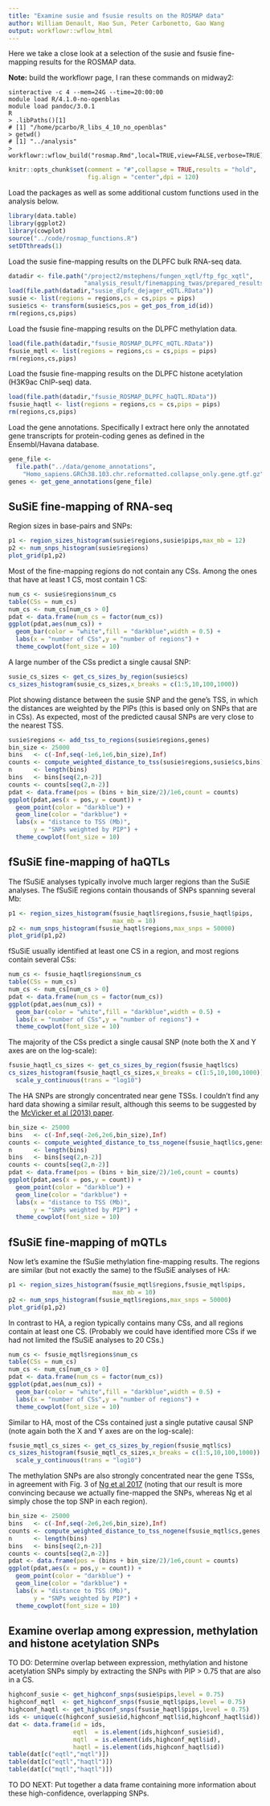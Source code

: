 ```yaml
---
title: "Examine susie and fsusie results on the ROSMAP data"
author: William Denault, Hao Sun, Peter Carbonetto, Gao Wang
output: workflowr::wflow_html
---
```


Here we take a close look at a selection of the susie and fsusie
fine-mapping results for the ROSMAP data.

**Note:** build the workflowr page, I ran these commands on midway2:

```
sinteractive -c 4 --mem=24G --time=20:00:00
module load R/4.1.0-no-openblas
module load pandoc/3.0.1
R
> .libPaths()[1]
# [1] "/home/pcarbo/R_libs_4_10_no_openblas"
> getwd()
# [1] "../analysis"
> workflowr::wflow_build("rosmap.Rmd",local=TRUE,view=FALSE,verbose=TRUE)
```

```r
knitr::opts_chunk$set(comment = "#",collapse = TRUE,results = "hold",
                      fig.align = "center",dpi = 120)
```

Load the packages as well as some additional custom functions used in
the analysis below.

```r
library(data.table)
library(ggplot2)
library(cowplot)
source("../code/rosmap_functions.R")
setDTthreads(1)
```

Load the susie fine-mapping results on the DLPFC bulk RNA-seq data.

```r
datadir <- file.path("/project2/mstephens/fungen_xqtl/ftp_fgc_xqtl",
                     "analysis_result/finemapping_twas/prepared_results")
load(file.path(datadir,"susie_dlpfc_dejager_eQTL.RData"))					 
susie <- list(regions = regions,cs = cs,pips = pips)
susie$cs <- transform(susie$cs,pos = get_pos_from_id(id))
rm(regions,cs,pips)
```

Load the fsusie fine-mapping results on the DLPFC methylation data.

```r
load(file.path(datadir,"fsusie_ROSMAP_DLPFC_mQTL.RData"))
fsusie_mqtl <- list(regions = regions,cs = cs,pips = pips)
rm(regions,cs,pips)
```

Load the fsusie fine-mapping results on the DLPFC histone acetylation
(H3K9ac ChIP-seq) data.

```r
load(file.path(datadir,"fsusie_ROSMAP_DLPFC_haQTL.RData"))
fsusie_haqtl <- list(regions = regions,cs = cs,pips = pips)
rm(regions,cs,pips)
```

Load the gene annotations. Specifically I extract here only the
annotated gene transcripts for protein-coding genes as defined in the
Ensembl/Havana database.

```r
gene_file <-
  file.path("../data/genome_annotations",
    "Homo_sapiens.GRCh38.103.chr.reformatted.collapse_only.gene.gtf.gz")
genes <- get_gene_annotations(gene_file)
```

SuSiE fine-mapping of RNA-seq
-----------------------------

Region sizes in base-pairs and SNPs:

```r
p1 <- region_sizes_histogram(susie$regions,susie$pips,max_mb = 12)
p2 <- num_snps_histogram(susie$regions)
plot_grid(p1,p2)
```

Most of the fine-mapping regions do not contain any CSs. Among the
ones that have at least 1 CS, most contain 1 CS:

```r
num_cs <- susie$regions$num_cs
table(CSs = num_cs)
num_cs <- num_cs[num_cs > 0]
pdat <- data.frame(num_cs = factor(num_cs))
ggplot(pdat,aes(num_cs)) +
  geom_bar(color = "white",fill = "darkblue",width = 0.5) +
  labs(x = "number of CSs",y = "number of regions") +
  theme_cowplot(font_size = 10)
```

A large number of the CSs predict a single causal SNP:

```r
susie_cs_sizes <- get_cs_sizes_by_region(susie$cs)
cs_sizes_histogram(susie_cs_sizes,x_breaks = c(1:5,10,100,1000))
```

Plot showing distance between the susie SNP and the gene's TSS, in
which the distances are weighted by the PIPs (this is based only on
SNPs that are in CSs). As expected, most of the predicted causal SNPs
are very close to the nearest TSS.

```r
susie$regions <- add_tss_to_regions(susie$regions,genes)
bin_size <- 25000
bins   <- c(-Inf,seq(-1e6,1e6,bin_size),Inf)
counts <- compute_weighted_distance_to_tss(susie$regions,susie$cs,bins)
n      <- length(bins)
bins   <- bins[seq(2,n-2)]
counts <- counts[seq(2,n-2)]
pdat <- data.frame(pos = (bins + bin_size/2)/1e6,count = counts)
ggplot(pdat,aes(x = pos,y = count)) +
  geom_point(color = "darkblue") +
  geom_line(color = "darkblue") +
  labs(x = "distance to TSS (Mb)",
       y = "SNPs weighted by PIP") +
  theme_cowplot(font_size = 10)
```

fSuSiE fine-mapping of haQTLs
-----------------------------

The fSuSiE analyses typically involve much larger regions than the
SuSiE analyses. The fSuSiE regions contain thousands of SNPs spanning
several Mb:

```r
p1 <- region_sizes_histogram(fsusie_haqtl$regions,fsusie_haqtl$pips,
                             max_mb = 10)
p2 <- num_snps_histogram(fsusie_haqtl$regions,max_snps = 50000)
plot_grid(p1,p2)
```

fSuSiE usually identified at least one CS in a region, and most
regions contain several CSs:

```r
num_cs <- fsusie_haqtl$regions$num_cs
table(CSs = num_cs)
num_cs <- num_cs[num_cs > 0]
pdat <- data.frame(num_cs = factor(num_cs))
ggplot(pdat,aes(num_cs)) +
  geom_bar(color = "white",fill = "darkblue",width = 0.5) +
  labs(x = "number of CSs",y = "number of regions") +
  theme_cowplot(font_size = 10)
```

The majority of the CSs predict a single causal SNP (note both the X
and Y axes are on the log-scale):

```r
fsusie_haqtl_cs_sizes <- get_cs_sizes_by_region(fsusie_haqtl$cs)
cs_sizes_histogram(fsusie_haqtl_cs_sizes,x_breaks = c(1:5,10,100,1000)) +
  scale_y_continuous(trans = "log10")
```

The HA SNPs are strongly concentrated near gene TSSs. I couldn't find
any hard data showing a similar result, although this seems to be
suggested by the [McVicker et al (2013) paper][mcvicker-science].

```r
bin_size <- 25000
bins   <- c(-Inf,seq(-2e6,2e6,bin_size),Inf)
counts <- compute_weighted_distance_to_tss_nogene(fsusie_haqtl$cs,genes,bins)
n      <- length(bins)
bins   <- bins[seq(2,n-2)]
counts <- counts[seq(2,n-2)]
pdat <- data.frame(pos = (bins + bin_size/2)/1e6,count = counts)
ggplot(pdat,aes(x = pos,y = count)) +
  geom_point(color = "darkblue") +
  geom_line(color = "darkblue") +
  labs(x = "distance to TSS (Mb)",
       y = "SNPs weighted by PIP") +
  theme_cowplot(font_size = 10)
```

fSuSiE fine-mapping of mQTLs
----------------------------

Now let's examine the fSuSie methylation fine-mapping results. The
regions are similar (but not exactly the same) to the fSuSiE analyses
of HA:

```r
p1 <- region_sizes_histogram(fsusie_mqtl$regions,fsusie_mqtl$pips,
                             max_mb = 10)
p2 <- num_snps_histogram(fsusie_mqtl$regions,max_snps = 50000)
plot_grid(p1,p2)
```

In contrast to HA, a region typically contains many CSs, and all
regions contain at least one CS. (Probably we could have identified
more CSs if we had not limited the fSuSiE analyses to 20 CSs.)

```r
num_cs <- fsusie_mqtl$regions$num_cs
table(CSs = num_cs)
num_cs <- num_cs[num_cs > 0]
pdat <- data.frame(num_cs = factor(num_cs))
ggplot(pdat,aes(num_cs)) +
  geom_bar(color = "white",fill = "darkblue",width = 0.5) +
  labs(x = "number of CSs",y = "number of regions") +
  theme_cowplot(font_size = 10)
```

Similar to HA, most of the CSs contained just a single putative causal
SNP (note again both the X and Y axes are on the log-scale):

```r
fsusie_mqtl_cs_sizes <- get_cs_sizes_by_region(fsusie_mqtl$cs)
cs_sizes_histogram(fsusie_mqtl_cs_sizes,x_breaks = c(1:5,10,100,1000)) +
  scale_y_continuous(trans = "log10")
```

The methylation SNPs are also strongly concentrated near the gene
TSSs, in agreement with Fig. 3 of [Ng et al 2017][xqtl-nat-neurosci]
(noting that our result is more convincing because we actually
fine-mapped the SNPs, whereas Ng et al simply chose the top SNP in
each region).

```r
bin_size <- 25000
bins   <- c(-Inf,seq(-2e6,2e6,bin_size),Inf)
counts <- compute_weighted_distance_to_tss_nogene(fsusie_mqtl$cs,genes,bins)
n      <- length(bins)
bins   <- bins[seq(2,n-2)]
counts <- counts[seq(2,n-2)]
pdat <- data.frame(pos = (bins + bin_size/2)/1e6,count = counts)
ggplot(pdat,aes(x = pos,y = count)) +
  geom_point(color = "darkblue") +
  geom_line(color = "darkblue") +
  labs(x = "distance to TSS (Mb)",
       y = "SNPs weighted by PIP") +
  theme_cowplot(font_size = 10)
```

Examine overlap among expression, methylation and histone acetylation SNPs
--------------------------------------------------------------------------

TO DO: Determine overlap between expression, methylation and histone
acetylation SNPs simply by extracting the SNPs with PIP > 0.75 that
are also in a CS.

```r
highconf_susie <- get_highconf_snps(susie$pips,level = 0.75)
highconf_mqtl  <- get_highconf_snps(fsusie_mqtl$pips,level = 0.75)
highconf_haqtl <- get_highconf_snps(fsusie_haqtl$pips,level = 0.75)
ids <- unique(c(highconf_susie$id,highconf_mqtl$id,highconf_haqtl$id))
dat <- data.frame(id = ids,
                  eqtl  = is.element(ids,highconf_susie$id),
				  mqtl  = is.element(ids,highconf_mqtl$id),
				  haqtl = is.element(ids,highconf_haqtl$id))
table(dat[c("eqtl","mqtl")])
table(dat[c("eqtl","haqtl")])
table(dat[c("mqtl","haqtl")])
```

TO DO NEXT: Put together a data frame containing more information
about these high-confidence, overlapping SNPs.

[xqtl-nat-neurosci]: https://doi.org/10.1038/nn.4632
[mcvicker-science]: https://doi.org/10.1126/science.1242429
